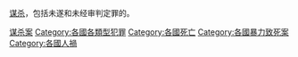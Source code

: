 {{Categories by country|nocat}}
[[谋杀|谋杀]]，包括未遂和未经审判定罪的。

[[Category:谋杀案|]]
[[Category:各國各類型犯罪‎|Category:各國各類型犯罪‎]]
[[Category:各國死亡|Category:各國死亡]]
[[Category:各國暴力致死案|Category:各國暴力致死案]]
[[Category:各國人禍|Category:各國人禍]]